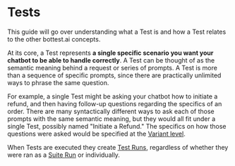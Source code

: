 # Tests



This guide will go over understanding what a Test is and how a Test relates to the other bottest.ai concepts.

At its core, a Test represents **a single specific scenario you want your chatbot to be able to handle correctly**.
A Test can be thought of as the semantic meaning behind a request or series of prompts. A Test is more than a sequence
of specific prompts, since there are practically unlimited ways to phrase the same question.

For example, a single Test might be asking your chatbot how to initiate a refund, and then having
follow-up questions regarding the specifics of an order. There are many syntactically different
ways to ask each of those prompts with the same semantic meaning, but they would all fit under
a single Test, possibly named "Initiate a Refund." The specifics on how those questions were
asked would be specified at the [Variant level](/core-concepts/variants).

When Tests are executed they create [Test Runs](/core-concepts/test-runs), regardless of whether they were ran
as a [Suite Run](/core-concepts/suite-runs) or individually.